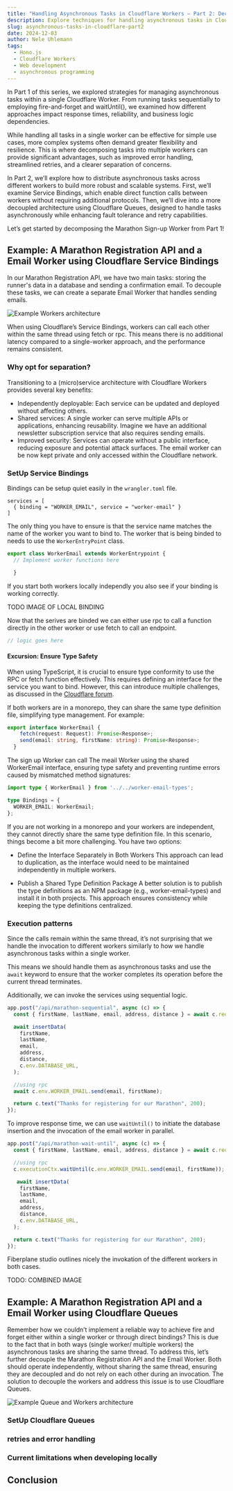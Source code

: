 ```yaml
---
title: "Handling Asynchronous Tasks in Cloudflare Workers – Part 2: Decomposing into multiple Workers"
description: Explore techniques for handling asynchronous tasks in Cloudflare Workers to ensure quick responses and seamless user experiences.
slug: asynchronous-tasks-in-cloudflare-part2
date: 2024-12-03
author: Nele Uhlemann
tags:
  - Hono.js
  - Cloudflare Workers
  - Web development
  - asynchronous programming
---
```



In Part 1 of this series, we explored strategies for managing asynchronous tasks within a single Cloudflare Worker. From running tasks sequentially to employing fire-and-forget and waitUntil(), we examined how different approaches impact response times, reliability, and business logic dependencies.

While handling all tasks in a single worker can be effective for simple use cases, more complex systems often demand greater flexibility and resilience. 
This is where decomposing tasks into multiple workers can provide significant advantages, such as improved error handling, streamlined retries, and a clearer separation of concerns.

In Part 2, we’ll explore how to distribute asynchronous tasks across different workers to build more robust and scalable systems. 
First, we’ll examine Service Bindings, which enable direct function calls between workers without requiring additional protocols. 
Then, we’ll dive into a more decoupled architecture using Cloudflare Queues, designed to handle tasks asynchronously while enhancing fault tolerance and retry capabilities.

Let’s get started by decomposing the Marathon Sign-up Worker from Part 1!

## Example: A Marathon Registration API and a Email Worker using Cloudflare Service Bindings

In our Marathon Registration API, we have two main tasks: storing the runner's data in a database and sending a confirmation email. 
To decouple these tasks, we can create a separate Email Worker that handles sending emails.


![Example Workers architecture](@/assets/blog/2024-12-03-decomposing-into-two-services-with-direct-binding.png)



When using Cloudflare’s Service Bindings, workers can call each other within the same thread using fetch or rpc. 
This means there is no additional latency compared to a single-worker approach, and the performance remains consistent.

<LinkCard
  title="Follow along on GitHub"
  description="Here is a repo with the code examples for this post"
  href="https://github.com/Nlea/cloudflare-handling-asynchronous-tasks-"
  icon="external"
  target="_blank"
  rel="noopener noreferrer"
/>

### Why opt for separation?

Transitioning to a (micro)service architecture with Cloudflare Workers provides several key benefits:

* Independently deployable: Each service can be updated and deployed without affecting others.
* Shared services: A single worker can serve multiple APIs or applications, enhancing reusability. Imagine we have an additional newsletter subscription service that also requires sending emails.
* Improved security: Services can operate without a public interface, reducing exposure and potential attack surfaces. The email worker can be now kept private and only accessed within the Cloudflare network.

### SetUp Service Bindings
Bindings can be setup quiet easily in the `wrangler.toml` file. 

```toml, title="worker_sign_up/wrangler.toml"
services = [
  { binding = "WORKER_EMAIL", service = "worker-email" }
]
```
The only thing you have to ensure is that the service name matches the name of the worker you want to bind to.
The worker that is being binded to needs to use the `WorkerEntryPoint` class. 

```typescript title="worker_email/index.ts"
export class WorkerEmail extends WorkerEntrypoint {
  // Implement worker functions here

  }
```

If you start both workers locally independly you also see if your binding is working correctly. 

TODO IMAGE OF LOCAL BINDING

Now that the serives are binded we can either use rpc to call a function directly in the other worker or use fetch to call an endpoint. 

```typescript
// logic goes here
```
#### Excursion: Ensure Type Safety

When using TypeScript, it is crucial to ensure type conformity to use the RPC or fetch function effectively. 
This requires defining an interface for the service you want to bind. 
However, this can introduce multiple challenges, as discussed in the [Cloudflare forum](https://community.cloudflare.com/t/binding-service-rpc-using-typescript/652041/6). 


If both workers are in a monorepo, they can share the same type definition file, simplifying type management. For example:

```typescript title="worker-email-types.ts"
export interface WorkerEmail {
    fetch(request: Request): Promise<Response>;
    send(email: string, firstName: string): Promise<Response>;
  }

```
The sign up Worker can call The meail Worker using the shared WorkerEmail interface, ensuring type safety and preventing runtime errors caused by mismatched method signatures:
```typescript title="worker_sign_up/index.ts"
import type { WorkerEmail } from '../../worker-email-types';

type Bindings = {
  WORKER_EMAIL: WorkerEmail;
};

```
If you are not working in a monorepo and your workers are independent, they cannot directly share the same type definition file. 
In this scenario, things become a bit more challenging. You have two options:

* Define the Interface Separately in Both Workers
  This approach can lead to duplication, as the interface would need to be maintained independently in multiple workers.

* Publish a Shared Type Definition Package
  A better solution is to publish the type definitions as an NPM package (e.g., worker-email-types) and install it in both projects. 
  This approach ensures consistency while keeping the type definitions centralized.


### Execution patterns
Since the calls remain within the same thread, it’s not surprising that we handle the invocation to different workers similarly to how we handle asynchronous tasks within a single worker.

This means we should handle them as asynchronous tasks and use the `await` keyword to ensure that the worker completes its operation before the current thread terminates.

Additionally, we can invoke the services using sequential logic. 

```typescript
app.post("/api/marathon-sequential", async (c) => {
  const { firstName, lastName, email, address, distance } = await c.req.json();

  await insertData(
    firstName,
    lastName,
    email,
    address,
    distance,
    c.env.DATABASE_URL,
  );

  //using rpc
  await c.env.WORKER_EMAIL.send(email, firstName);

  return c.text("Thanks for registering for our Marathon", 200);
});


```

To improve response time, we can use `waitUntil()` to initiate the database insertion and the invocation of the email worker in parallel.
```typescript
app.post("/api/marathon-wait-until", async (c) => {
  const { firstName, lastName, email, address, distance } = await c.req.json();

  //using rpc
  c.executionCtx.waitUntil(c.env.WORKER_EMAIL.send(email, firstName));

   await insertData(
    firstName,
    lastName,
    email,
    address,
    distance,
    c.env.DATABASE_URL,
  );

  return c.text("Thanks for registering for our Marathon", 200);
});

```

Fiberplane studio outlines nicely the invokation of the different workers in both cases. 

TODO: COMBINED IMAGE 

## Example: A Marathon Registration API and a Email Worker using Cloudflare Queues

Remember how we couldn’t implement a reliable way to achieve fire and forget either within a single worker or through direct bindings?
This is due to the fact that in both ways (single worker/ multiple workers) the asynchronous tasks are sharing the same thread.
To address this, let’s further decouple the Marathon Registration API and the Email Worker. 
Both should operate independently, without sharing the same thread, ensuring they are decoupled and do not rely on each other during an invocation.
The solution to decouple the workers and address this issue is to use Cloudflare Queues.

![Example Queue and Workers architecture](@/assets/blog/2024-12-03-queue-architecture.png)


### SetUp Cloudflare Queues

### retries and error handling

### Current limitations when developing locally 

## Conclusion

